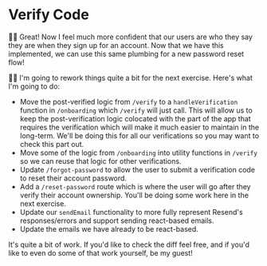 # Verify Code

👨‍💼 Great! Now I feel much more confident that our users are who they say they
are when they sign up for an account. Now that we have this implemented, we can
use this same plumbing for a new password reset flow!

🧝‍♂️ I'm going to rework things quite a bit for the next exercise. Here's what I'm
going to do:

- Move the post-verified logic from `/verify` to a `handleVerification` function
  in `/onboarding` which `/verify` will just call. This will allow us to keep
  the post-verification logic colocated with the part of the app that requires
  the verification which will make it much easier to maintain in the long-term.
  We'll be doing this for all our verifications so you may want to check this
  part out.
- Move some of the logic from `/onboarding` into utility functions in `/verify`
  so we can reuse that logic for other verifications.
- Update `/forgot-password` to allow the user to submit a verification code to
  reset their account password.
- Add a `/reset-password` route which is where the user will go after they
  verify their account ownership. You'll be doing some work here in the next
  exercise.
- Update our `sendEmail` functionality to more fully represent Resend's
  responses/errors and support sending react-based emails.
- Update the emails we have already to be react-based.

It's quite a bit of work. If you'd like to <DiffLink>check the diff</DiffLink>
feel free, and if you'd like to even do some of that work yourself, be my guest!
